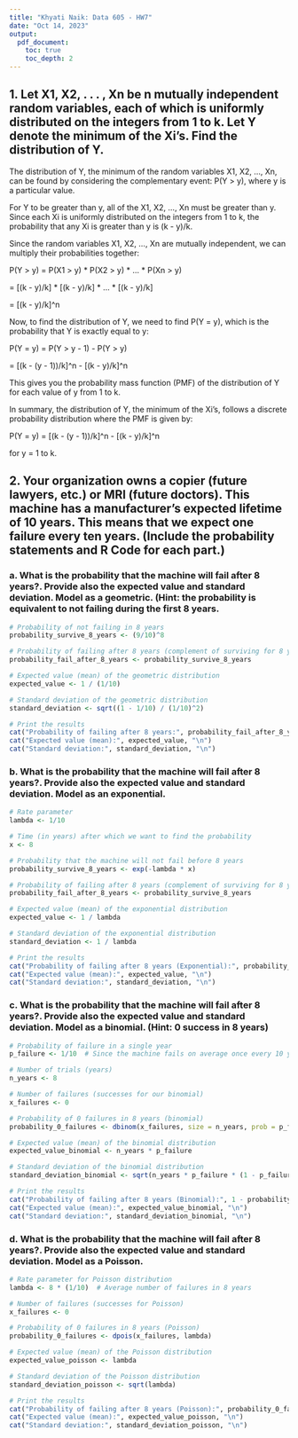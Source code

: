 ```yaml
---
title: "Khyati Naik: Data 605 - HW7"
date: "Oct 14, 2023"
output: 
  pdf_document:
    toc: true
    toc_depth: 2
---
```


## 1. Let X1, X2, . . . , Xn be n mutually independent random variables, each of which is uniformly distributed on the integers from 1 to k. Let Y denote the minimum of the Xi’s. Find the distribution of Y.

The distribution of Y, the minimum of the random variables X1, X2, ..., Xn, can be found by considering the complementary event: P(Y > y), where y is a particular value.

For Y to be greater than y, all of the X1, X2, ..., Xn must be greater than y. Since each Xi is uniformly distributed on the integers from 1 to k, the probability that any Xi is greater than y is (k - y)/k.

Since the random variables X1, X2, ..., Xn are mutually independent, we can multiply their probabilities together:

P(Y > y) = P(X1 > y) * P(X2 > y) * ... * P(Xn > y)

= [(k - y)/k] * [(k - y)/k] * ... * [(k - y)/k]

= [(k - y)/k]^n

Now, to find the distribution of Y, we need to find P(Y = y), which is the probability that Y is exactly equal to y:

P(Y = y) = P(Y > y - 1) - P(Y > y)

= [(k - (y - 1))/k]^n - [(k - y)/k]^n

This gives you the probability mass function (PMF) of the distribution of Y for each value of y from 1 to k.

In summary, the distribution of Y, the minimum of the Xi's, follows a discrete probability distribution where the PMF is given by:

P(Y = y) = [(k - (y - 1))/k]^n - [(k - y)/k]^n

for y = 1 to k.

## 2. Your organization owns a copier (future lawyers, etc.) or MRI (future doctors). This machine has a manufacturer’s expected lifetime of 10 years. This means that we expect one failure every ten years. (Include the probability statements and R Code for each part.)

### a. What is the probability that the machine will fail after 8 years?. Provide also the expected value and standard deviation. Model as a geometric. (Hint: the probability is equivalent to not failing during the first 8 years.

```r
# Probability of not failing in 8 years
probability_survive_8_years <- (9/10)^8

# Probability of failing after 8 years (complement of surviving for 8 years)
probability_fail_after_8_years <- probability_survive_8_years

# Expected value (mean) of the geometric distribution
expected_value <- 1 / (1/10)

# Standard deviation of the geometric distribution
standard_deviation <- sqrt((1 - 1/10) / (1/10)^2)

# Print the results
cat("Probability of failing after 8 years:", probability_fail_after_8_years, "\n")
cat("Expected value (mean):", expected_value, "\n")
cat("Standard deviation:", standard_deviation, "\n")
```

### b. What is the probability that the machine will fail after 8 years?. Provide also the expected value and standard deviation. Model as an exponential. 

```r
# Rate parameter
lambda <- 1/10

# Time (in years) after which we want to find the probability
x <- 8

# Probability that the machine will not fail before 8 years
probability_survive_8_years <- exp(-lambda * x)

# Probability of failing after 8 years (complement of surviving for 8 years)
probability_fail_after_8_years <- probability_survive_8_years

# Expected value (mean) of the exponential distribution
expected_value <- 1 / lambda

# Standard deviation of the exponential distribution
standard_deviation <- 1 / lambda

# Print the results
cat("Probability of failing after 8 years (Exponential):", probability_fail_after_8_years, "\n")
cat("Expected value (mean):", expected_value, "\n")
cat("Standard deviation:", standard_deviation, "\n")
```


### c. What is the probability that the machine will fail after 8 years?. Provide also the expected value and standard deviation. Model as a binomial. (Hint: 0 success in 8 years) 

```r
# Probability of failure in a single year
p_failure <- 1/10  # Since the machine fails on average once every 10 years

# Number of trials (years)
n_years <- 8

# Number of failures (successes for our binomial)
x_failures <- 0

# Probability of 0 failures in 8 years (binomial)
probability_0_failures <- dbinom(x_failures, size = n_years, prob = p_failure)

# Expected value (mean) of the binomial distribution
expected_value_binomial <- n_years * p_failure

# Standard deviation of the binomial distribution
standard_deviation_binomial <- sqrt(n_years * p_failure * (1 - p_failure))

# Print the results
cat("Probability of failing after 8 years (Binomial):", 1 - probability_0_failures, "\n")
cat("Expected value (mean):", expected_value_binomial, "\n")
cat("Standard deviation:", standard_deviation_binomial, "\n")
```

### d. What is the probability that the machine will fail after 8 years?. Provide also the expected value and standard deviation. Model as a Poisson.

```r
# Rate parameter for Poisson distribution
lambda <- 8 * (1/10)  # Average number of failures in 8 years

# Number of failures (successes for Poisson)
x_failures <- 0

# Probability of 0 failures in 8 years (Poisson)
probability_0_failures <- dpois(x_failures, lambda)

# Expected value (mean) of the Poisson distribution
expected_value_poisson <- lambda

# Standard deviation of the Poisson distribution
standard_deviation_poisson <- sqrt(lambda)

# Print the results
cat("Probability of failing after 8 years (Poisson):", probability_0_failures, "\n")
cat("Expected value (mean):", expected_value_poisson, "\n")
cat("Standard deviation:", standard_deviation_poisson, "\n")
```

